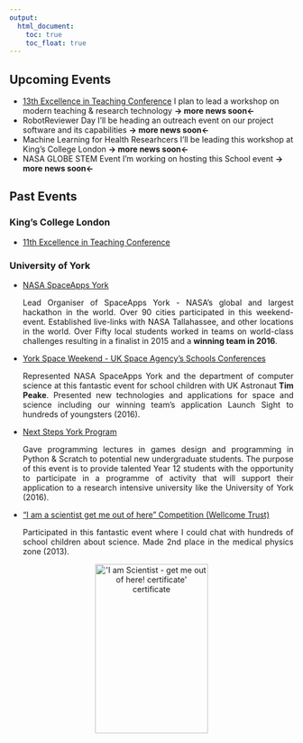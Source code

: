 ```yaml
---
output:
  html_document: 
    toc: true
    toc_float: true
---
```


<link rel="stylesheet" href="styles.css" type="text/css">

## Upcoming Events

- [13th Excellence in Teaching Conference](https://www.kcl.ac.uk/academy/educators-network/Excellence-in-Teaching-Conference.aspx) I plan to lead a workshop on modern teaching & research technology <b>-> more news soon<-</b><br>
- RobotReviewer Day I'll be heading an outreach event on our project software and its capabilities <b>-> more news soon<-</b><br>
- Machine Learning for Health Researhcers I'll be leading this workshop at King's College London <b>-> more news soon<-</b><br>
- NASA GLOBE STEM Event I'm working on hosting this School event <b>-> more news soon<-</b><br>

## Past Events

### King's College London

- [11th Excellence in Teaching Conference](https://www.kcl.ac.uk/academy/educators-network/Excellence-in-Teaching-Conference.aspx)

### University of York

- [NASA SpaceApps York](http://www.spaceappschallenge.org/)<br>
<p align="justify">Lead Organiser of SpaceApps York - NASA’s global and largest hackathon in the world. Over 90 cities participated in this weekend-event. Established live-links with NASA Tallahassee, and other locations in the world. Over Fifty local students worked in teams on world-class challenges resulting in a finalist in 2015 and a <b>winning team in 2016</b>.</p>

- [York Space Weekend - UK Space Agency's Schools Conferences](https://principia.org.uk/schools-conferences/york/)<br>
<p align="justify">Represented NASA SpaceApps York and the department of computer science at this fantastic event for school children with UK Astronaut <b>Tim Peake</b>. Presented new technologies and applications for space and science including our winning team's application Launch Sight to hundreds of youngsters (2016).</p>

- [Next Steps York Program](https://sites.google.com/a/york.ac.uk/r-users-york/news/rseminarseriesr-markdown?pli=1)<br>
<p align="justify">Gave programming lectures in games design and programming in Python & Scratch to potential new undergraduate students. The purpose of this event is to provide talented Year 12 students with the opportunity to participate in a programme of activity that will support their application to a research intensive university like the University of York (2016).</p>

- ["I am a scientist get me out of here" Competition (Wellcome Trust)](https://medphysm13.imascientist.org.uk/profile/franksoboczenski/)<br>
<p align="justify">Participated in this fantastic event where I could chat with hundreds of school children about science. Made 2nd place in the medical physics zone (2013).</p>

<p align="center"><img src="images/scientistgetmeout.png" alt="'I am Scientist - get me out of here! certificate' certificate" style="width:200px;height:300px;"></p>
